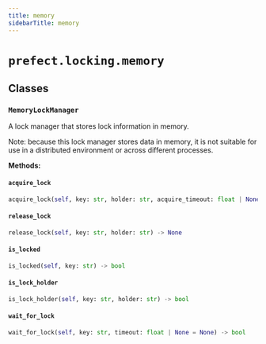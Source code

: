 ```yaml
---
title: memory
sidebarTitle: memory
---
```


# `prefect.locking.memory`

## Classes

### `MemoryLockManager` <sup><a href="https://github.com/prefecthq/prefect/blob/main/src/prefect/locking/memory.py#L27"><Icon icon="github" size="14" /></a></sup>


A lock manager that stores lock information in memory.

Note: because this lock manager stores data in memory, it is not suitable for
use in a distributed environment or across different processes.


**Methods:**

#### `acquire_lock` <sup><a href="https://github.com/prefecthq/prefect/blob/main/src/prefect/locking/memory.py#L64"><Icon icon="github" size="14" /></a></sup>

```python
acquire_lock(self, key: str, holder: str, acquire_timeout: float | None = None, hold_timeout: float | None = None) -> bool
```

#### `release_lock` <sup><a href="https://github.com/prefecthq/prefect/blob/main/src/prefect/locking/memory.py#L172"><Icon icon="github" size="14" /></a></sup>

```python
release_lock(self, key: str, holder: str) -> None
```

#### `is_locked` <sup><a href="https://github.com/prefecthq/prefect/blob/main/src/prefect/locking/memory.py#L186"><Icon icon="github" size="14" /></a></sup>

```python
is_locked(self, key: str) -> bool
```

#### `is_lock_holder` <sup><a href="https://github.com/prefecthq/prefect/blob/main/src/prefect/locking/memory.py#L189"><Icon icon="github" size="14" /></a></sup>

```python
is_lock_holder(self, key: str, holder: str) -> bool
```

#### `wait_for_lock` <sup><a href="https://github.com/prefecthq/prefect/blob/main/src/prefect/locking/memory.py#L197"><Icon icon="github" size="14" /></a></sup>

```python
wait_for_lock(self, key: str, timeout: float | None = None) -> bool
```
